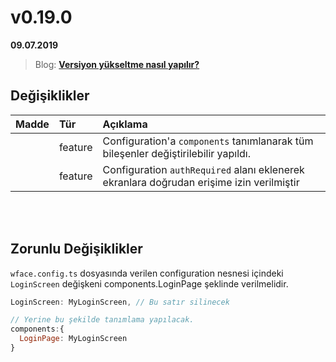 
# v0.19.0

**09.07.2019**

> Blog: [__Versiyon yükseltme nasıl yapılır?__](/blog/how-to-version-upgrade)

## Değişiklikler

| Madde             | Tür           | Açıklama                                                                                          |
|:------------------|:--------------|:--------------------------------------------------------------------------------------------------|
|                   | feature       | Configuration'a `components` tanımlanarak tüm bileşenler değiştirilebilir yapıldı.                |
|                   | feature       | Configuration `authRequired` alanı eklenerek ekranlara doğrudan erişime izin verilmiştir          |

<br/>
<br/>

## Zorunlu Değişiklikler

`wface.config.ts` dosyasında verilen configuration nesnesi içindeki `LoginScreen` değişkeni components.LoginPage şeklinde verilmelidir. 

```javascript
LoginScreen: MyLoginScreen, // Bu satır silinecek 

// Yerine bu şekilde tanımlama yapılacak. 
components:{
  LoginPage: MyLoginScreen 
}
```
